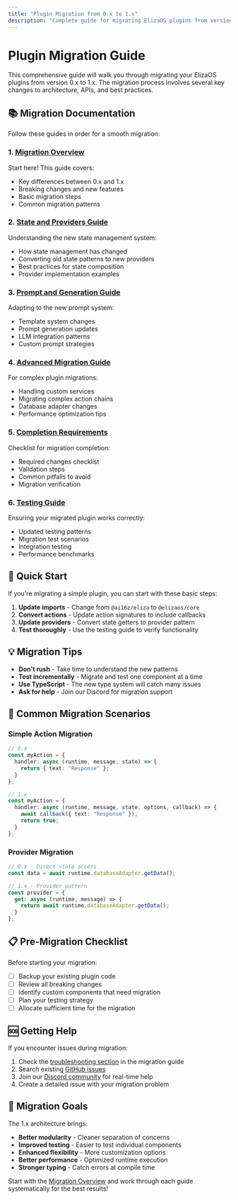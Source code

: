 ```yaml
---
title: "Plugin Migration from 0.x to 1.x"
description: "Complete guide for migrating ElizaOS plugins from version 0.x to 1.x"
---
```


# Plugin Migration Guide

This comprehensive guide will walk you through migrating your ElizaOS plugins from version 0.x to 1.x. The migration process involves several key changes to architecture, APIs, and best practices.

## 📚 Migration Documentation

Follow these guides in order for a smooth migration:

### 1. [Migration Overview](./migration-guide.mdx)
Start here! This guide covers:
- Key differences between 0.x and 1.x
- Breaking changes and new features
- Basic migration steps
- Common migration patterns

### 2. [State and Providers Guide](./state-and-providers-guide.mdx)
Understanding the new state management system:
- How state management has changed
- Converting old state patterns to new providers
- Best practices for state composition
- Provider implementation examples

### 3. [Prompt and Generation Guide](./prompt-and-generation-guide.mdx)
Adapting to the new prompt system:
- Template system changes
- Prompt generation updates
- LLM integration patterns
- Custom prompt strategies

### 4. [Advanced Migration Guide](./advanced-migration-guide.mdx)
For complex plugin migrations:
- Handling custom services
- Migrating complex action chains
- Database adapter changes
- Performance optimization tips

### 5. [Completion Requirements](./completion-requirements.mdx)
Checklist for migration completion:
- Required changes checklist
- Validation steps
- Common pitfalls to avoid
- Migration verification

### 6. [Testing Guide](./testing-guide.mdx)
Ensuring your migrated plugin works correctly:
- Updated testing patterns
- Migration test scenarios
- Integration testing
- Performance benchmarks

## 🚀 Quick Start

If you're migrating a simple plugin, you can start with these basic steps:

1. **Update imports** - Change from `@ai16z/eliza` to `@elizaos/core`
2. **Convert actions** - Update action signatures to include callbacks
3. **Update providers** - Convert state getters to provider pattern
4. **Test thoroughly** - Use the testing guide to verify functionality

## 💡 Migration Tips

- **Don't rush** - Take time to understand the new patterns
- **Test incrementally** - Migrate and test one component at a time
- **Use TypeScript** - The new type system will catch many issues
- **Ask for help** - Join our Discord for migration support

## 🔧 Common Migration Scenarios

### Simple Action Migration
```typescript
// 0.x
const myAction = {
  handler: async (runtime, message, state) => {
    return { text: "Response" };
  }
};

// 1.x
const myAction = {
  handler: async (runtime, message, state, options, callback) => {
    await callback({ text: "Response" });
    return true;
  }
};
```

### Provider Migration
```typescript
// 0.x - Direct state access
const data = await runtime.databaseAdapter.getData();

// 1.x - Provider pattern
const provider = {
  get: async (runtime, message) => {
    return await runtime.databaseAdapter.getData();
  }
};
```

## 📋 Pre-Migration Checklist

Before starting your migration:

- [ ] Backup your existing plugin code
- [ ] Review all breaking changes
- [ ] Identify custom components that need migration
- [ ] Plan your testing strategy
- [ ] Allocate sufficient time for the migration

## 🆘 Getting Help

If you encounter issues during migration:

1. Check the [troubleshooting section](./migration-guide.md#troubleshooting) in the migration guide
2. Search existing [GitHub issues](https://github.com/elizaos/eliza/issues)
3. Join our [Discord community](https://discord.gg/elizaos) for real-time help
4. Create a detailed issue with your migration problem

## 🎯 Migration Goals

The 1.x architecture brings:

- **Better modularity** - Cleaner separation of concerns
- **Improved testing** - Easier to test individual components
- **Enhanced flexibility** - More customization options
- **Better performance** - Optimized runtime execution
- **Stronger typing** - Catch errors at compile time

Start with the [Migration Overview](./migration-guide.mdx) and work through each guide systematically for the best results! 